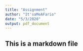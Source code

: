 ```yaml
---
title: "Assignment"
author: "It'saMeAFario"
date: "5/3/2020"
output: pdf_document
---
```


## This is a markdown file

